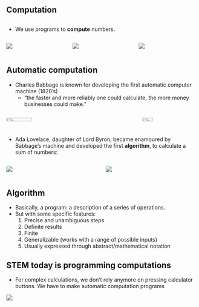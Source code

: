 ::: {.content-visible unless-format="revealjs"}
# Computation
:::

::: {.content-visible when-format="revealjs"}
##  {data-name="<b>1.2 COMPUTATION</b>"}
:::

-   We use programs to **compute** numbers.

::: {.content-visible when-format="revealjs"}
::: columns
::: {.column width="33%"}
![](/img/fred-flintstone-abacus.gif)
:::

::: {.column width="33%"}
![](/img/Poser-une-multiplication.gif)
:::

::: {.column width="33%"}
![](/img/calculator.gif)
:::
:::
:::

## Automatic computation {data-name="automatic computation"}

-   Charles Babbage is known for developing the first automatic computer machine (1820's)
    -   "the faster and more reliably one could calculate, the more money businesses could make."

::: columns
::: {.column width="70%"}
![](/img/Babbage-Analytical-Engine.jpg){width="45%"}
:::

::: {.column width="30%"}
![](/img/Charles_Babbage_-_1860.jpg){width="45%"}
:::
:::

-   Ada Lovelace, daughter of Lord Byron, became enamoured by Babbage's machine and developed the first **algorithm**, to calculate a sum of numbers:

::: columns
::: {.column width="30%"}
![](/img/adaalgorithm.png)
:::

::: {.column width="30%"}
![](/img/lovelace.jpg)
:::
:::

## Algorithm {data-name="algorithm"}

-   Basically, a program: a description of a series of operations.
-   But with some specific features:
    1.  Precise and unambiguous steps
    2.  Definite results
    3.  Finite
    4.  Generalizable (works with a range of possible inputs)
    5.  Usually expressed through abstract/mathematical notation

## STEM today is programming computations {data-name="STEM programming"}

-   For complex calculations, we don't rely anymore on pressing calculator buttons. We have to make automatic computation programs

::: {.content-visible when-format="revealjs"}

[![](/img/animation_example_1.gif)](https://blogs.mathworks.com/pick/2021/03/26/animation-playback-controls-in-live-scripts-r2021a/)

:::
